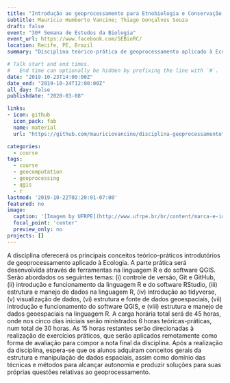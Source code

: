 ```yaml
---
title: "Introdução ao geoprocessamento para Etnobiologia e Conservação da Biodiversidade"
subtitle: Maurício Humberto Vancine; Thiago Gonçalves Souza
draft: false
event: "30ª Semana de Estudos da Biologia"
event_url: https://www.facebook.com/SEBioRC/
location: Recife, PE, Brazil
summary: "Disciplina teórico-prática de geoprocessamento aplicado à Ecologia"

# Talk start and end times.
#   End time can optionally be hidden by prefixing the line with `#`.
date: "2019-10-23T14:00:00Z"
date_end: "2019-10-24T12:00:00Z"
all_day: false
publishdate: "2020-03-08"

links:
- icon: github
  icon_pack: fab
  name: material
  url: "https://github.com/mauriciovancine/disciplina-geoprocessamento"

categories:
  - course
tags:
  - course
  - geocomputation
  - geoprocessing
  - qgis
  - r
lastmod: '2019-10-22T02:20:01-07:00'
featured: no
image:
  caption: '[Imagem by UFRPE](http://www.ufrpe.br/br/content/marca-e-identidade-visual)'
  focal_point: 'center'
  preview_only: no
projects: []
---
```


A disciplina oferecerá os principais conceitos teórico-práticos introdutórios de geoprocessamento aplicado à Ecologia. A parte prática será desenvolvida através de ferramentas na linguagem R e do software QGIS. Serão abordados os seguintes temas: (i) controle de versão, Git e GitHub, (ii) introdução e funcionamento da linguagem R e do software RStudio, (iii) estrutura e manejo de dados na linguagem R, (iv) introdução ao tidyverse, (v) visualização de dados, (vi) estrutura e fonte de dados geoespaciais, (vii) introdução e funcionamento do software QGIS, e (viii) estrutura e manejo de dados geoespaciais na linguagem R. A carga horária total será de 45 horas, onde nos cinco dias iniciais serão ministrados 6 horas teóricas-práticas, num total de 30 horas. As 15 horas restantes serão direcionadas à realização de exercícios práticos, que serão aplicados remotamente como forma de avaliação para compor a nota final da disciplina. Após a realização da disciplina, espera-se que os alunos adquiram conceitos gerais da estrutura e manipulação de dados espaciais, assim como domínio das técnicas e métodos para alcançar autonomia e produzir soluções para suas próprias questões relativas ao geoprocessamento.
